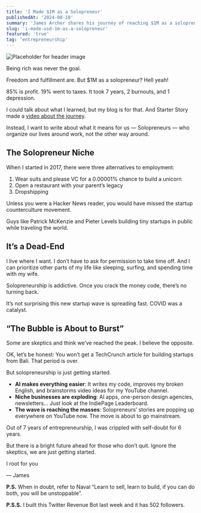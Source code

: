 ```yaml
---
title: 'I Made $1M as a Solopreneur'
publishedAt: '2024-08-10'
summary: 'James Archer shares his journey of reaching $1M as a solopreneur, including the challenges and the bright future for solopreneurship.'
slug: 'i-made-usd-1m-as-a-solopreneur'
featured: 'true'
tag: 'entrepreneurship'
---
```


![Placeholder for header image](https://res.cloudinary.com/imaginify/image/upload/v1723308419/1_1_l9pxjq.png)

Being rich was never the goal.

Freedom and fulfillment are. But $1M as a solopreneur? Hell yeah! 

85% is profit. 19% went to taxes. It took 7 years, 2 burnouts, and 1 depression.

I could talk about what I learned, but my blog is for that. And Starter Story made a [video about the journey](https://www.youtube.com/watch?v=WGVxAmmJUmY&themeRefresh=1&utm_source=marclou.beehiiv.com&utm_medium=referral&utm_campaign=i-made-1m-as-a-solopreneur).

Instead, I want to write about what it means for us — Solopreneurs — who organize our lives around work, not the other way around.

## The Solopreneur Niche

When I started in 2017, there were three alternatives to employment: 

1. Wear suits and please VC for a 0.00001% chance to build a unicorn
2. Open a restaurant with your parent’s legacy 
3. Dropshipping

Unless you were a Hacker News reader, you would have missed the startup counterculture movement.

Guys like Patrick McKenzie and Pieter Levels building tiny startups in public while traveling the world.

## It’s a Dead-End

I live where I want. I don’t have to ask for permission to take time off. And I can prioritize other parts of my life like sleeping, surfing, and spending time with my wife.

Solopreneurship is addictive. Once you crack the money code, there’s no turning back. 

It’s not surprising this new startup wave is spreading fast. COVID was a catalyst.

## “The Bubble is About to Burst”

Some are skeptics and think we’ve reached the peak. I believe the opposite.

OK, let’s be honest: You won’t get a TechCrunch article for building startups from Bali. That period is over.

But solopreneurship is just getting started.

- **AI makes everything easier**: It writes my code, improves my broken English, and brainstorms video ideas for my YouTube channel.
- **Niche businesses are exploding**: AI apps, one-person design agencies, newsletters… Just look at the IndiePage Leaderboard.
- **The wave is reaching the masses**: Solopreneurs’ stories are popping up everywhere on YouTube now. The move is about to go mainstream.

Out of 7 years of entrepreneurship, I was crippled with self-doubt for 6 years.

But there is a bright future ahead for those who don’t quit. Ignore the skeptics, we are just getting started.

I root for you

— James

**P.S.** When in doubt, refer to Naval “Learn to sell, learn to build, if you can do both, you will be unstoppable”.

**P.S.S.** I built this Twitter Revenue Bot last week and it has 502 followers.

